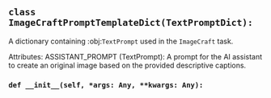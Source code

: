 <a id="camel.prompts.image_craft"></a>

<a id="camel.prompts.image_craft.ImageCraftPromptTemplateDict"></a>

## `class ImageCraftPromptTemplateDict(TextPromptDict):`

A dictionary containing :obj:`TextPrompt` used in the `ImageCraft`
task.

Attributes:
ASSISTANT_PROMPT (TextPrompt): A prompt for the AI assistant to create
an original image based on the provided descriptive captions.

<a id="camel.prompts.image_craft.ImageCraftPromptTemplateDict.__init__"></a>

### `def __init__(self, *args: Any, **kwargs: Any):`

